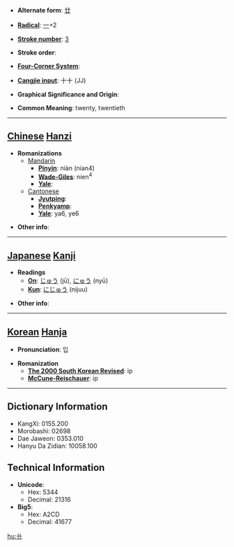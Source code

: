 * '''Alternate form''': [[廿]]

* '''[[Wiktionary:Chinese radical index| Radical]]''': [[Wiktionary:Chinese radical index 一|一]]+2

* '''[[Wiktionary:Chinese total strokes index|Stroke number]]''': [[Wiktionary:Chinese total strokes index 3|3]]

* '''Stroke order''': 

* '''[[Wiktionary:Chinese four corner index|Four-Corner System]]''': 

* '''[[Wiktionary:Chinese Cangjie index|Cangjie input]]''': 十十 (JJ)

* '''Graphical Significance and Origin''': 

* '''Common Meaning''': twenty, twentieth

----

== [[Chinese]] [[Hanzi]] ==

* '''Romanizations'''
** [[Mandarin]]
*** '''[[Pinyin]]''': niàn (nian4)
*** '''[[Wade-Giles]]''': nien<sup>4</sup>
*** '''[[Yale]]''': 
**[[Cantonese]]
***'''[[Jyutping]]''':
***'''[[Penkyamp]]''': 
***'''[[Yale]]''': ya6, ye6

* '''Other info''': 

----

== [[Japanese]] [[Kanji]] ==

* '''Readings'''
** '''[[On]]''': [[じゅう]] (jū), [[にゅう]] (nyū)
** '''[[Kun]]''': [[にじゅう]] (nijuu)

* '''Other info''':  

----

== [[Korean]] [[Hanja]] ==

* '''Pronunciation''': 입

* '''Romanization'''
** '''[[The 2000 South Korean Revised Romanization|The 2000 South Korean Revised]]''': ip
** '''[[McCune-Reischauer]]''': ip

----

== Dictionary Information ==

* KangXi: 0155.200
* Morobashi: 02698
* Dae Jaweon: 0353.010
* Hanyu Da Zidian: 10058.100

== Technical Information ==

* '''Unicode''':
** Hex: 5344
** Decimal: 21316
* '''Big5''':
** Hex: A2CD
** Decimal: 41677

[[hu:卄]]